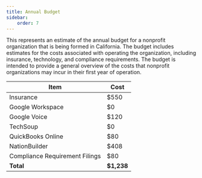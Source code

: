 ```yaml
---
title: Annual Budget
sidebar:
    order: 7
---
```


This represents an estimate of the annual budget for a nonprofit organization that is being formed in California. The budget includes estimates for the costs associated with operating the organization, including insurance, technology, and compliance requirements. The budget is intended to provide a general overview of the costs that nonprofit organizations may incur in their first year of operation.

| Item | Cost |
|------|------|
| Insurance | $550 |
| Google Workspace | $0 |
| Google Voice | $120 |
| TechSoup | $0 |
| QuickBooks Online | $80 |
| NationBuilder | $408 |
| Compliance Requirement Filings | $80 |
| **Total** | **$1,238** |
